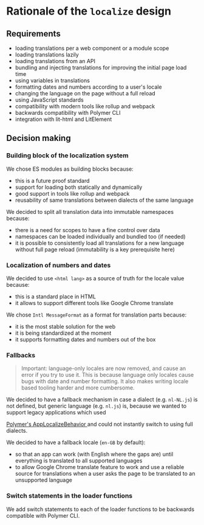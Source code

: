 
<Meta title="Localize/Deep Dive/Rationale" />

# Rationale of the `localize` design

## Requirements

- loading translations per a web component or a module scope
- loading translations lazily
- loading translations from an API
- bundling and injecting translations for improving the initial page load time
- using variables in translations
- formatting dates and numbers according to a user's locale
- changing the language on the page without a full reload
- using JavaScript standards
- compatibility with modern tools like rollup and webpack
- backwards compatibility with Polymer CLI
- integration with lit-html and LitElement

## Decision making

### Building block of the localization system

We chose ES modules as building blocks because:

- this is a future proof standard
- support for loading both statically and dynamically
- good support in tools like rollup and webpack
- reusability of same translations between dialects of the same language

We decided to split all translation data into immutable namespaces because:

- there is a need for scopes to have a fine control over data
- namespaces can be loaded individually and bundled too (if needed)
- it is possible to consistently load all translations for a new language without full page reload (immutability is a key prerequisite here)

### Localization of numbers and dates

We decided to use `<html lang>` as a source of truth for the locale value because:

- this is a standard place in HTML
- it allows to support different tools like Google Chrome translate

We chose `Intl MessageFormat` as a format for translation parts because:

- it is the most stable solution for the web
- it is being standardized at the moment
- it supports formatting dates and numbers out of the box

### Fallbacks

> Important: language-only locales are now removed, and cause an error if you try to use it. This is because language only locales cause bugs with date and number formatting. It also makes writing locale based tooling harder and more cumbersome.

We decided to have a fallback mechanism in case a dialect (e.g. `nl-NL.js`) is not defined, but generic language (e.g. `nl.js`) is, because we wanted to support legacy applications which used

<a href="https://polymer-library.polymer-project.org/3.0/docs/apps/localize" target="_blank">
  Polymer's AppLocalizeBehavior
</a> and could not instantly switch to using full dialects.

We decided to have a fallback locale (`en-GB` by default):

- so that an app can work (with English where the gaps are) until everything is translated to all supported languages
- to allow Google Chrome translate feature to work and use a reliable source for translations when a user asks the page to be translated to an unsupported language

### Switch statements in the loader functions

We add switch statements to each of the loader functions to be backwards compatible with Polymer CLI.

